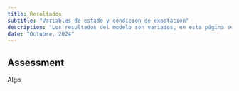 ```yaml
---
title: Resultados
subtitle: "Variables de estado y condicion de expotación"
description: "Los resultados del modelo son variados, en esta página se describen los principales hallazgos"
date: "Octubre, 2024"
---
```


## Assessment

Algo
